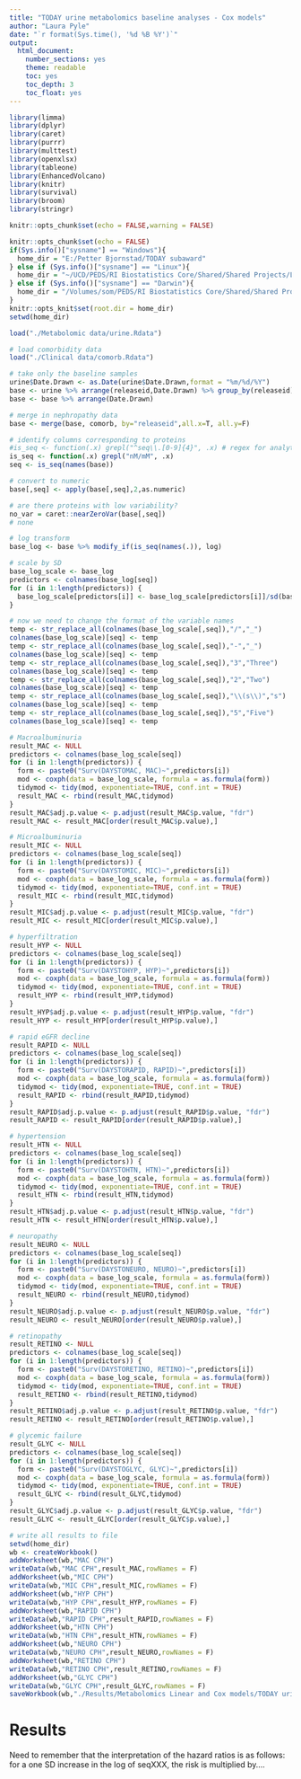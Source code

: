 ```yaml
---
title: "TODAY urine metabolomics baseline analyses - Cox models"
author: "Laura Pyle"
date: "`r format(Sys.time(), '%d %B %Y')`"
output:
  html_document:
    number_sections: yes
    theme: readable
    toc: yes
    toc_depth: 3
    toc_float: yes
---
```


```r
library(limma)
library(dplyr)
library(caret)
library(purrr)
library(multtest)
library(openxlsx)
library(tableone)
library(EnhancedVolcano)
library(knitr)
library(survival)
library(broom)
library(stringr)

knitr::opts_chunk$set(echo = FALSE,warning = FALSE)

knitr::opts_chunk$set(echo = FALSE)
if(Sys.info()["sysname"] == "Windows"){
  home_dir = "E:/Petter Bjornstad/TODAY subaward"
} else if (Sys.info()["sysname"] == "Linux"){
  home_dir = "~/UCD/PEDS/RI Biostatistics Core/Shared/Shared Projects/Laura/Peds Endo/Petter Bjornstad/TODAY subaward/"
} else if (Sys.info()["sysname"] == "Darwin"){
  home_dir = "/Volumes/som/PEDS/RI Biostatistics Core/Shared/Shared Projects/Laura/Peds Endo/Petter Bjornstad/TODAY subaward/"
}
knitr::opts_knit$set(root.dir = home_dir)
setwd(home_dir)
```

```r
load("./Metabolomic data/urine.Rdata")

# load comorbidity data
load("./Clinical data/comorb.Rdata")

# take only the baseline samples
urine$Date.Drawn <- as.Date(urine$Date.Drawn,format = "%m/%d/%Y")
base <- urine %>% arrange(releaseid,Date.Drawn) %>% group_by(releaseid) %>% filter(row_number()==1)
base <- base %>% arrange(Date.Drawn)

# merge in nephropathy data
base <- merge(base, comorb, by="releaseid",all.x=T, all.y=F)

# identify columns corresponding to proteins
#is_seq <- function(.x) grepl("^seq\\.[0-9]{4}", .x) # regex for analytes
is_seq <- function(.x) grepl("nM/mM", .x)
seq <- is_seq(names(base))

# convert to numeric
base[,seq] <- apply(base[,seq],2,as.numeric)

# are there proteins with low variability?
no_var = caret::nearZeroVar(base[,seq])
# none

# log transform
base_log <- base %>% modify_if(is_seq(names(.)), log)

# scale by SD
base_log_scale <- base_log
predictors <- colnames(base_log[seq])
for (i in 1:length(predictors)) {
  base_log_scale[predictors[i]] <- base_log_scale[predictors[i]]/sd(base_log[,paste0(predictors[i])])
}

# now we need to change the format of the variable names
temp <- str_replace_all(colnames(base_log_scale[,seq]),"/","_")
colnames(base_log_scale)[seq] <- temp
temp <- str_replace_all(colnames(base_log_scale[,seq]),"-","_")
colnames(base_log_scale)[seq] <- temp
temp <- str_replace_all(colnames(base_log_scale[,seq]),"3","Three")
colnames(base_log_scale)[seq] <- temp
temp <- str_replace_all(colnames(base_log_scale[,seq]),"2","Two")
colnames(base_log_scale)[seq] <- temp
temp <- str_replace_all(colnames(base_log_scale[,seq]),"\\(s\\)","s")
colnames(base_log_scale)[seq] <- temp
temp <- str_replace_all(colnames(base_log_scale[,seq]),"5","Five")
colnames(base_log_scale)[seq] <- temp
```

```r
# Macroalbuminuria
result_MAC <- NULL
predictors <- colnames(base_log_scale[seq])
for (i in 1:length(predictors)) {
  form <- paste0("Surv(DAYSTOMAC, MAC)~",predictors[i])
  mod <- coxph(data = base_log_scale, formula = as.formula(form))
  tidymod <- tidy(mod, exponentiate=TRUE, conf.int = TRUE)
  result_MAC <- rbind(result_MAC,tidymod)
}
result_MAC$adj.p.value <- p.adjust(result_MAC$p.value, "fdr")
result_MAC <- result_MAC[order(result_MAC$p.value),] 

# Microalbuminuria
result_MIC <- NULL
predictors <- colnames(base_log_scale[seq])
for (i in 1:length(predictors)) {
  form <- paste0("Surv(DAYSTOMIC, MIC)~",predictors[i])
  mod <- coxph(data = base_log_scale, formula = as.formula(form))
  tidymod <- tidy(mod, exponentiate=TRUE, conf.int = TRUE)
  result_MIC <- rbind(result_MIC,tidymod)
}
result_MIC$adj.p.value <- p.adjust(result_MIC$p.value, "fdr")
result_MIC <- result_MIC[order(result_MIC$p.value),] 

# hyperfiltration
result_HYP <- NULL
predictors <- colnames(base_log_scale[seq])
for (i in 1:length(predictors)) {
  form <- paste0("Surv(DAYSTOHYP, HYP)~",predictors[i])
  mod <- coxph(data = base_log_scale, formula = as.formula(form))
  tidymod <- tidy(mod, exponentiate=TRUE, conf.int = TRUE)
  result_HYP <- rbind(result_HYP,tidymod)
}
result_HYP$adj.p.value <- p.adjust(result_HYP$p.value, "fdr")
result_HYP <- result_HYP[order(result_HYP$p.value),] 

# rapid eGFR decline
result_RAPID <- NULL
predictors <- colnames(base_log_scale[seq])
for (i in 1:length(predictors)) {
  form <- paste0("Surv(DAYSTORAPID, RAPID)~",predictors[i])
  mod <- coxph(data = base_log_scale, formula = as.formula(form))
  tidymod <- tidy(mod, exponentiate=TRUE, conf.int = TRUE)
  result_RAPID <- rbind(result_RAPID,tidymod)
}
result_RAPID$adj.p.value <- p.adjust(result_RAPID$p.value, "fdr")
result_RAPID <- result_RAPID[order(result_RAPID$p.value),] 

# hypertension
result_HTN <- NULL
predictors <- colnames(base_log_scale[seq])
for (i in 1:length(predictors)) {
  form <- paste0("Surv(DAYSTOHTN, HTN)~",predictors[i])
  mod <- coxph(data = base_log_scale, formula = as.formula(form))
  tidymod <- tidy(mod, exponentiate=TRUE, conf.int = TRUE)
  result_HTN <- rbind(result_HTN,tidymod)
}
result_HTN$adj.p.value <- p.adjust(result_HTN$p.value, "fdr")
result_HTN <- result_HTN[order(result_HTN$p.value),] 

# neuropathy
result_NEURO <- NULL
predictors <- colnames(base_log_scale[seq])
for (i in 1:length(predictors)) {
  form <- paste0("Surv(DAYSTONEURO, NEURO)~",predictors[i])
  mod <- coxph(data = base_log_scale, formula = as.formula(form))
  tidymod <- tidy(mod, exponentiate=TRUE, conf.int = TRUE)
  result_NEURO <- rbind(result_NEURO,tidymod)
}
result_NEURO$adj.p.value <- p.adjust(result_NEURO$p.value, "fdr")
result_NEURO <- result_NEURO[order(result_NEURO$p.value),] 

# retinopathy
result_RETINO <- NULL
predictors <- colnames(base_log_scale[seq])
for (i in 1:length(predictors)) {
  form <- paste0("Surv(DAYSTORETINO, RETINO)~",predictors[i])
  mod <- coxph(data = base_log_scale, formula = as.formula(form))
  tidymod <- tidy(mod, exponentiate=TRUE, conf.int = TRUE)
  result_RETINO <- rbind(result_RETINO,tidymod)
}
result_RETINO$adj.p.value <- p.adjust(result_RETINO$p.value, "fdr")
result_RETINO <- result_RETINO[order(result_RETINO$p.value),] 

# glycemic failure
result_GLYC <- NULL
predictors <- colnames(base_log_scale[seq])
for (i in 1:length(predictors)) {
  form <- paste0("Surv(DAYSTOGLYC, GLYC)~",predictors[i])
  mod <- coxph(data = base_log_scale, formula = as.formula(form))
  tidymod <- tidy(mod, exponentiate=TRUE, conf.int = TRUE)
  result_GLYC <- rbind(result_GLYC,tidymod)
}
result_GLYC$adj.p.value <- p.adjust(result_GLYC$p.value, "fdr")
result_GLYC <- result_GLYC[order(result_GLYC$p.value),] 

# write all results to file
setwd(home_dir)
wb <- createWorkbook()
addWorksheet(wb,"MAC CPH")
writeData(wb,"MAC CPH",result_MAC,rowNames = F)
addWorksheet(wb,"MIC CPH")
writeData(wb,"MIC CPH",result_MIC,rowNames = F)
addWorksheet(wb,"HYP CPH")
writeData(wb,"HYP CPH",result_HYP,rowNames = F)
addWorksheet(wb,"RAPID CPH")
writeData(wb,"RAPID CPH",result_RAPID,rowNames = F)
addWorksheet(wb,"HTN CPH")
writeData(wb,"HTN CPH",result_HTN,rowNames = F)
addWorksheet(wb,"NEURO CPH")
writeData(wb,"NEURO CPH",result_NEURO,rowNames = F)
addWorksheet(wb,"RETINO CPH")
writeData(wb,"RETINO CPH",result_RETINO,rowNames = F)
addWorksheet(wb,"GLYC CPH")
writeData(wb,"GLYC CPH",result_GLYC,rowNames = F)
saveWorkbook(wb,"./Results/Metabolomics Linear and Cox models/TODAY urine metabolomics Cox models scaled baseline unadjusted.xlsx",overwrite = TRUE)


```

# Results

Need to remember that the interpretation of the hazard ratios is as follows: for a one SD increase in the log of seqXXX, the risk is multiplied by....

```r

```
